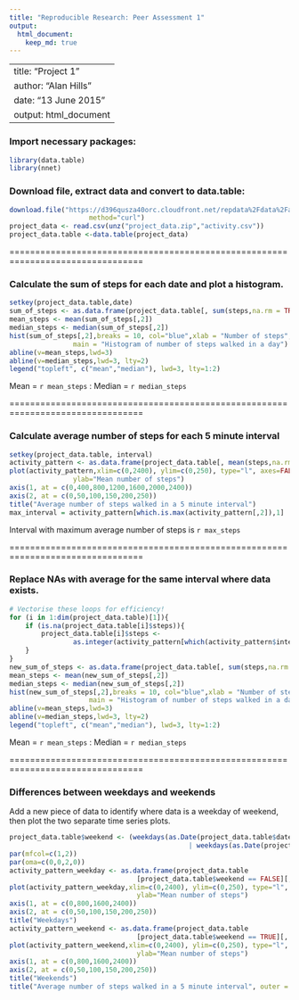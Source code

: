 ```yaml
---
title: "Reproducible Research: Peer Assessment 1"
output: 
  html_document:
    keep_md: true
---
```



---
title: "Project 1"
author: "Alan Hills"
date: "13 June 2015"
output: html_document
---

### Import necessary packages:

```r
library(data.table)
library(nnet)
```


### Download file, extract data and convert to data.table:

```r
download.file("https://d396qusza40orc.cloudfront.net/repdata%2Fdata%2Factivity.zip","project_data.zip", 
                    method="curl")
project_data <- read.csv(unz("project_data.zip","activity.csv"))
project_data.table <-data.table(project_data)
```

================================================================================

### Calculate the sum of steps for each date and plot a histogram.

```r
setkey(project_data.table,date)
sum_of_steps <- as.data.frame(project_data.table[, sum(steps,na.rm = TRUE), by = date])
mean_steps <- mean(sum_of_steps[,2])
median_steps <- median(sum_of_steps[,2])
hist(sum_of_steps[,2],breaks = 10, col="blue",xlab = "Number of steps", 
                main = "Histogram of number of steps walked in a day")
abline(v=mean_steps,lwd=3)
abline(v=median_steps,lwd=3, lty=2)
legend("topleft", c("mean","median"), lwd=3, lty=1:2)
```

Mean = `r mean_steps` :  Median = `r median_steps`

================================================================================

### Calculate average number of steps for each 5 minute interval

```r
setkey(project_data.table, interval)
activity_pattern <- as.data.frame(project_data.table[, mean(steps,na.rm = TRUE), by = interval])
plot(activity_pattern,xlim=c(0,2400), ylim=c(0,250), type="l", axes=FALSE, xlab="Interval", 
                ylab="Mean number of steps")
axis(1, at = c(0,400,800,1200,1600,2000,2400))
axis(2, at = c(0,50,100,150,200,250))
title("Average number of steps walked in a 5 minute interval")
max_interval = activity_pattern[which.is.max(activity_pattern[,2]),1]
```

Interval with maximum average number of steps is `r max_steps`

================================================================================

### Replace NAs with average for the same interval where data exists.

```r
# Vectorise these loops for efficiency!
for (i in 1:dim(project_data.table)[1]){
    if (is.na(project_data.table[i]$steps)){
        project_data.table[i]$steps <- 
                as.integer(activity_pattern[which(activity_pattern$interval == project_data.table[i]$interval),2])
    }
}
new_sum_of_steps <- as.data.frame(project_data.table[, sum(steps,na.rm = TRUE), by = date])
mean_steps <- mean(new_sum_of_steps[,2])
median_steps <- median(new_sum_of_steps[,2])
hist(new_sum_of_steps[,2],breaks = 10, col="blue",xlab = "Number of steps", 
                    main = "Histogram of number of steps walked in a day")
abline(v=mean_steps,lwd=3)
abline(v=median_steps,lwd=3, lty=2)
legend("topleft", c("mean","median"), lwd=3, lty=1:2)
```

Mean = `r mean_steps` :  Median = `r median_steps`

================================================================================

### Differences between weekdays and weekends

Add a new piece of data to identify where data is a weekday of weekend, then plot the two separate time series plots.

```r
project_data.table$weekend <- (weekdays(as.Date(project_data.table$date)) == "Saturday" 
                                             | weekdays(as.Date(project_data.table$date)) == "Sunday")
par(mfcol=c(1,2))
par(oma=c(0,0,2,0))
activity_pattern_weekday <- as.data.frame(project_data.table
                                [project_data.table$weekend == FALSE][, mean(steps,na.rm = TRUE), by = interval])
plot(activity_pattern_weekday,xlim=c(0,2400), ylim=c(0,250), type="l", axes=FALSE, xlab="Interval", 
                                ylab="Mean number of steps")
axis(1, at = c(0,800,1600,2400))
axis(2, at = c(0,50,100,150,200,250))
title("Weekdays")
activity_pattern_weekend <- as.data.frame(project_data.table
                                [project_data.table$weekend == TRUE][, mean(steps,na.rm = TRUE), by = interval])
plot(activity_pattern_weekend,xlim=c(0,2400), ylim=c(0,250), type="l", axes=FALSE, xlab="Interval", 
                                ylab="Mean number of steps")
axis(1, at = c(0,800,1600,2400))
axis(2, at = c(0,50,100,150,200,250))
title("Weekends")
title("Average number of steps walked in a 5 minute interval", outer = TRUE)
```